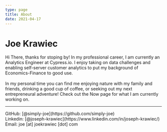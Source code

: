 ```yaml
---
type: page
title: About
date: 2021-04-17
---
```


# Joe Krawiec

Hi There, thanks for stoping by! In my professional career, I am currently an Analytics Engineer at Cypress.io. 
I enjoy taking on data challenges and enabling self-server customer analytics to put my background of Economics-Finance to good use.
<br />
<br />
In my personal time you can find me enjoying nature with my family and friends, drinking a good cup of coffee, or seeking out my next entrepreneural adventure! 
Check out the Now page for what I am currently working on.

---

<div>
  GitHub: [@simply-joe](https://github.com/simply-joe)
  <br />
  Linkedin: [@joseph-krawiec](https://www.linkedin.com/in/joseph-krawiec/)
  <br />
  Email: joe [at] joekrawiec [dot] com
</div>
